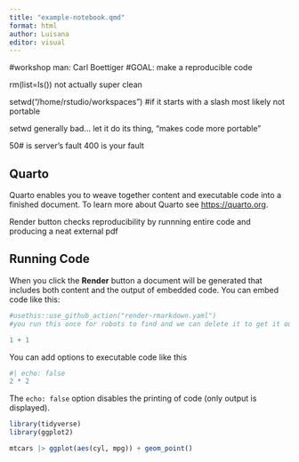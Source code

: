 ```yaml
---
title: "example-notebook.qmd"
format: html
author: Luisana
editor: visual
---
```

#workshop man: Carl Boettiger
#GOAL: make a reproducible code

rm(list=ls()) 
not actually super clean

setwd("/home/rstudio/workspaces") #if it starts with a slash most likely not portable

setwd generally bad... let it do its thing, "makes code more portable"

50# is server's fault
400 is your fault



## Quarto

Quarto enables you to weave together content and executable code into a finished document. To learn more about Quarto see <https://quarto.org>.

Render button checks reproducibility by runnning entire code and producing a neat external pdf


## Running Code

When you click the **Render** button a document will be generated that includes both content and the output of embedded code. You can embed code like this:

```r
#usethis::use_github_action("render-rmarkdown.yaml")
#you run this once for robots to find and we can delete it to get it out of the way because once we commit it comes along  
```


```r
1 + 1
```


You can add options to executable code like this

```r
#| echo: false
2 * 2
```

The `echo: false` option disables the printing of code (only output is displayed).

```r
library(tidyverse)
library(ggplot2)

mtcars |> ggplot(aes(cyl, mpg)) + geom_point()
```
